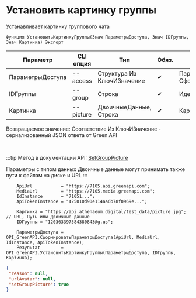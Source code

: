 ﻿---
sidebar_position: 9
---


# Установить картинку группы
 Устанавливает картинку группового чата



`Функция УстановитьКартинкуГруппы(Знач ПараметрыДоступа, Знач IDГруппы, Знач Картинка) Экспорт`

  | Параметр | CLI опция | Тип | Обяз. | Назначение |
  |-|-|-|-|-|
  | ПараметрыДоступа | --access | Структура Из КлючИЗначение | &#x2714; | Параметры доступа. См. СформироватьПараметрыДоступа |
  | IDГруппы | --group | Строка | &#x2714; | Идентификатор группового чата |
  | Картинка | --picture | ДвоичныеДанные, Строка | &#x2714; | Картинка профиля |

  
  Возвращаемое значение:   Соответствие Из КлючИЗначение - сериализованный JSON ответа от Green API

<br/>

:::tip
Метод в документации API: [SetGroupPicture](https://green-api.com/docs/api/groups/SetGroupPicture/)

Параметры с типом данных Двоичные данные могут принимать также пути к файлам на диске и URL
:::
<br/>



```bsl title="Пример использования для 1С:Предприятие/OneScript"
    ApiUrl           = "https://7105.api.greenapi.com";
    MediaUrl         = "https://7105.media.greenapi.com";
    IdInstance       = "71051...";
    ApiTokenInstance = "425010d90e114aa6b78f0969e...";

    Картинка = "https://api.athenaeum.digital/test_data/picture.jpg"; // URL, Путь или Двоичные данные
    IDГруппы = "120363397584380843@g.us";

    ПараметрыДоступа = OPI_GreenAPI.СформироватьПараметрыДоступа(ApiUrl, MediaUrl, IdInstance, ApiTokenInstance);
    Результат        = OPI_GreenAPI.УстановитьКартинкуГруппы(ПараметрыДоступа, IDГруппы, Картинка);
```
    



```json title="Результат"
{
 "reason": null,
 "urlAvatar": null,
 "setGroupPicture": true
}
```
